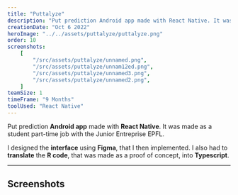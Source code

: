 ```yaml
---
title: "Puttalyze"
description: "Put prediction Android app made with React Native. It was made as a student part-time job with the Junior Entreprise EPFL."
creationDate: "Oct 6 2022"
heroImage: "../../assets/puttalyze/puttalyze.png"
order: 10
screenshots:
    [
        "/src/assets/puttalyze/unnamed.png",
        "/src/assets/puttalyze/unnam12ed.png",
        "/src/assets/puttalyze/unnamed3.png",
        "/src/assets/puttalyze/unnamed2.png",
    ]
teamSize: 1
timeFrame: "9 Months"
toolUsed: "React Native"
---
```


Put prediction **Android app** made with **React Native**.
It was made as a student part-time job with the Junior Entreprise EPFL.

I designed the **interface** using **Figma**, that I then implemented.
I also had to **translate** the **R code**, that was made as a proof of concept, into **Typescript**.

---

## Screenshots


<ScreenshotList screenshots={frontmatter.screenshots} />

